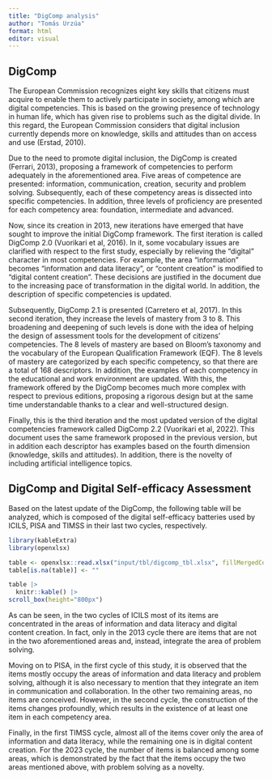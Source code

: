 ```yaml
---
title: "DigComp analysis"
author: "Tomás Urzúa"
format: html
editor: visual
---
```


## DigComp

The European Commission recognizes eight key skills that citizens must acquire to enable them to actively participate in society, among which are digital competencies. This is based on the growing presence of technology in human life, which has given rise to problems such as the digital divide. In this regard, the European Commission considers that digital inclusion currently depends more on knowledge, skills and attitudes than on access and use (Erstad, 2010). 

Due to the need to promote digital inclusion, the DigComp is created (Ferrari, 2013), proposing a framework of competencies to perform adequately in the aforementioned area. Five areas of competence are presented: information, communication, creation, security and problem solving. Subsequently, each of these competency areas is dissected into specific competencies. In addition, three levels of proficiency are presented for each competency area: foundation, intermediate and advanced. 

Now, since its creation in 2013, new iterations have emerged that have sought to improve the initial DigComp framework. The first iteration is called DigComp 2.0 (Vuorikari et al, 2016). In it, some vocabulary issues are clarified with respect to the first study, especially by relieving the “digital” character in most competencies. For example, the area “information” becomes “information and data literacy”, or “content creation” is modified to “digital content creation”. These decisions are justified in the document due to the increasing pace of transformation in the digital world. In addition, the description of specific competencies is updated. 

Subsequently, DigComp 2.1 is presented (Carretero et al, 2017). In this second iteration, they increase the levels of mastery from 3 to 8. This broadening and deepening of such levels is done with the idea of helping the design of assessment tools for the development of citizens' competencies. The 8 levels of mastery are based on Bloom's taxonomy and the vocabulary of the European Qualification Framework (EQF). The 8 levels of mastery are categorized by each specific competency, so that there are a total of 168 descriptors. In addition, the examples of each competency in the educational and work environment are updated. With this, the framework offered by the DigComp becomes much more complex with respect to previous editions, proposing a rigorous design but at the same time understandable thanks to a clear and well-structured design. 

Finally, this is the third iteration and the most updated version of the digital competencies framework called DigComp 2.2 (Vuorikari et al, 2022). This document uses the same framework proposed in the previous version, but in addition each descriptor has examples based on the fourth dimension (knowledge, skills and attitudes). In addition, there is the novelty of including artificial intelligence topics.

## DigComp and Digital Self-efficacy Assessment

Based on the latest update of the DigComp, the following table will be analyzed, which is composed of the digital self-efficacy batteries used by ICILS, PISA and TIMSS in their last two cycles, respectively. 

```r
library(kableExtra)
library(openxlsx)

table <- openxlsx::read.xlsx("input/tbl/digcomp_tbl.xlsx", fillMergedCells = TRUE)
table[is.na(table)] <- ""

table |>
  knitr::kable() |>
scroll_box(height="800px")
```

As can be seen, in the two cycles of ICILS most of its items are concentrated in the areas of information and data literacy and digital content creation. In fact, only in the 2013 cycle there are items that are not in the two aforementioned areas and, instead, integrate the area of problem solving. 

Moving on to PISA, in the first cycle of this study, it is observed that the items mostly occupy the areas of information and data literacy and problem solving, although it is also necessary to mention that they integrate an item in communication and collaboration. In the other two remaining areas, no items are conceived. However, in the second cycle, the construction of the items changes profoundly, which results in the existence of at least one item in each competency area. 

Finally, in the first TIMSS cycle, almost all of the items cover only the area of information and data literacy, while the remaining one is in digital content creation. For the 2023 cycle, the number of items is balanced among some areas, which is demonstrated by the fact that the items occupy the two areas mentioned above, with problem solving as a novelty.